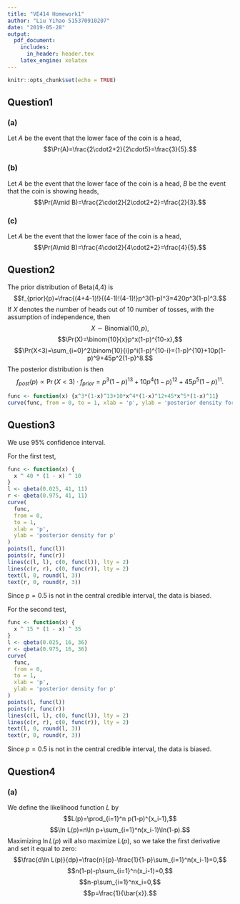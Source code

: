 ```yaml
---
title: "VE414 Homework1"
author: "Liu Yihao 515370910207"
date: "2019-05-28"
output: 
  pdf_document:
    includes:
      in_header: header.tex
    latex_engine: xelatex
---
```


```r
knitr::opts_chunk$set(echo = TRUE)
```

## Question1

### (a)
Let $A$ be the event that the lower face of the coin is a head,
$$\Pr(A)=\frac{2\cdot2+2}{2\cdot5}=\frac{3}{5}.$$

### (b)
Let $A$ be the event that the lower face of the coin is a head, $B$ be the event that the coin is showing heads,
<!-- $$\Pr(A\mid B)=\frac{\Pr(B\mid A)\Pr(A)}{\Pr(B)}=\frac{2/4\cdot0.6}{0.6}=0.5.$$ -->
$$\Pr(A\mid B)=\frac{2\cdot2}{2\cdot2+2}=\frac{2}{3}.$$

### (c)
Let $A$ be the event that the lower face of the coin is a head,
$$\Pr(A\mid B)=\frac{4\cdot2}{4\cdot2+2}=\frac{4}{5}.$$

## Question2

The prior distribution of Beta(4,4) is 
$$f_{prior}(p)=\frac{(4+4-1)!}{(4-1)!(4-1)!}p^3(1-p)^3=420p^3(1-p)^3.$$
If $X$ denotes the number of heads out of 10 number of tosses, with the assumption of independence, then
$$X\sim \text{Binomial}(10,p),$$
$$\Pr(X)=\binom{10}{x}p^x(1-p)^{10-x},$$
$$\Pr(X<3)=\sum_{i=0}^2\binom{10}{i}p^i(1-p)^{10-i}=(1-p)^{10}+10p(1-p)^9+45p^2(1-p)^8.$$
The posterior distribution is then
$$f_{post}(p)\propto \Pr(X<3)\cdot f_{prior}=p^3(1-p)^{13}+10p^4(1-p)^{12}+45p^5(1-p)^{11}.$$

```r
func <- function(x) {x^3*(1-x)^13+10*x^4*(1-x)^12+45*x^5*(1-x)^11}
curve(func, from = 0, to = 1, xlab = 'p', ylab = 'posterior density for p')
```

## Question3

We use 95% confidence interval.

For the first test,

```r
func <- function(x) {
  x ^ 40 * (1 - x) ^ 10
}
l <- qbeta(0.025, 41, 11)
r <- qbeta(0.975, 41, 11)
curve(
  func,
  from = 0,
  to = 1,
  xlab = 'p',
  ylab = 'posterior density for p'
)
points(l, func(l))
points(r, func(r))
lines(c(l, l), c(0, func(l)), lty = 2)
lines(c(r, r), c(0, func(r)), lty = 2)
text(l, 0, round(l, 3))
text(r, 0, round(r, 3))
```

Since $p=0.5$ is not in the central credible interval, the data is biased.

For the second test,

```r
func <- function(x) {
  x ^ 15 * (1 - x) ^ 35
}
l <- qbeta(0.025, 16, 36)
r <- qbeta(0.975, 16, 36)
curve(
  func,
  from = 0,
  to = 1,
  xlab = 'p',
  ylab = 'posterior density for p'
)
points(l, func(l))
points(r, func(r))
lines(c(l, l), c(0, func(l)), lty = 2)
lines(c(r, r), c(0, func(r)), lty = 2)
text(l, 0, round(l, 3))
text(r, 0, round(r, 3))
```

Since $p=0.5$ is not in the central credible interval, the data is biased.

## Question4

### (a)

We define the likelihood function $L$ by
$$L(p)=\prod_{i=1}^n p(1-p)^{x_i-1},$$
$$\ln L(p)=n\ln p+\sum_{i=1}^n(x_i-1)\ln(1-p).$$
Maximizing $\ln L(p)$ will also maximize $L(p)$, so we take the first derivative
and set it equal to zero:
$$\frac{d\ln L(p)}{dp}=\frac{n}{p}-\frac{1}{1-p}\sum_{i=1}^n(x_i-1)=0,$$
$$n(1-p)-p\sum_{i=1}^n(x_i-1)=0,$$
$$n-p\sum_{i=1}^nx_i=0,$$
$$p=\frac{1}{\bar{x}}.$$

